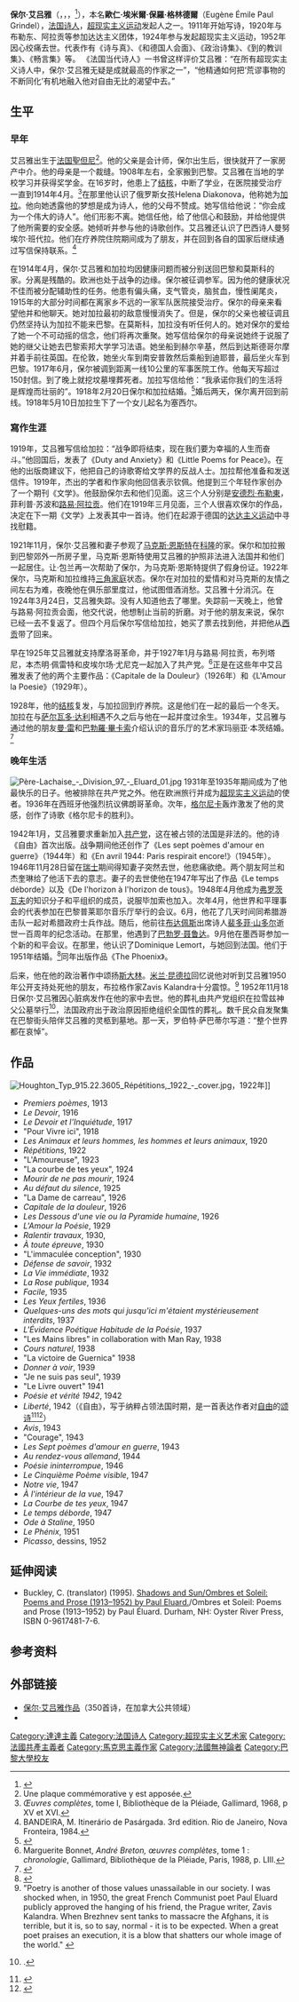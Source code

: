 {{noteTA
|1=zh-cn:毕加索; zh-tw:畢卡索; zh-hk:畢加索;
|2=zh-tw:史達林; zh-cn:斯大林; zh-hk:史太林; zh-mo:史達林; zh-sg:斯大林;
}}
{{Infobox writer
| name         = 保尔·艾吕雅<br>Paul  Éluard
| image        = Paul Eluard vers 1911.jpg
| imagesize    = 
| alt          =
| caption      = 艾吕雅在1911年
| pseudonym    = Paul Éluard
| birth_name   = Eugène Émile Paul Grindel
| birth_date   = {{Birth date|1895|12|14}}
| birth_place  = {{FRA}}[[聖但尼_(塞納-聖但尼省)|聖但尼]]
| death_date   = {{Death date and age|1952|11|26|1895|12|14}}
| death_place  = {{FRA}}[[沙朗通勒蓬|沙朗通勒蓬]]
| occupation   = 作家
| nationality  = 法国
| ethnicity    =
| citizenship  =
| education    =
| alma_mater   =
| period       = 20世纪
| genre        = 诗歌
| subject      =
| movement     = [[超现实主义|超现实主义]]
| notableworks =
| spouse       = [[加拉-艾略华特-达利|加拉-艾略华特-达利]]，玛丽亚·本茨
| partner      =
| children     =
| relatives    =
| influences   = [[沃尔特·惠特曼|沃尔特·惠特曼]]，[[纪尧姆·阿波利奈尔|纪尧姆·阿波利奈尔]]
| influenced   =
| awards       =
| signature    = Signature Paul Eluard.svg
| website      =
| portaldisp   =
}}
'''保尔·艾吕雅'''（{{lang-fr|Paul Éluard}}，{{IPA-fr|elɥar}}，{{IPA-fr|ɡʁɛ̃dɛl|}}，{{bd|1895年|12月14日|1952年|11月18日|catIdx=É}}<ref>{{Cite web |url=http://archives.ville-saint-denis.fr/archive/resultats/etatcivil/archive/n:7?RECH_nature%5B0%5D=Registre+d%27etat+civil&RECH_acte%5B0%5D=Naissances&RECH_unitdate_exacte=1895&type=etatcivil&pagination=100 |title=Archives en ligne Saint-Denis, voir "Registre d'état civil, Ville de Saint-Denis, Naissances, du 22/06/1895 au 31/12/1895, Tome 2, page 100, acte 'Grindel'". |accessdate=2015-07-04 |archive-date=2020-08-20 |archive-url=https://web.archive.org/web/20200820104520/http://archives.ville-saint-denis.fr/archive/resultats/etatcivil/archive/n:7?RECH_nature%5B0%5D=Registre+d%27etat+civil&RECH_acte%5B0%5D=Naissances&RECH_unitdate_exacte=1895&type=etatcivil&pagination=100 |dead-url=no }}</ref>），本名'''歐仁·埃米爾·保羅·格林德爾'''（Eugène Émile Paul Grindel），[[法国|法国]][[诗人|诗人]]，[[超现实主义|超现实主义运动]]发起人之一。1911年开始写诗，1920年与布勒东、阿拉贡等参加达达主义团体，1924年参与发起超现实主义运动，1952年因心绞痛去世。代表作有《诗与真》、《和德国人会面》、《政治诗集》、《到的教训集》、《畅言集》等。
《法国当代诗人》一书曾这样评价艾吕雅：“在所有超现实主义诗人中，保尔·艾吕雅无疑是成就最高的作家之一”，“他精通如何把‘荒谬事物的不断同化’有机地融入他对自由无比的渴望中去。”

==生平==
===早年===
艾吕雅出生于[[法国|法国]][[聖但尼_(塞納-聖但尼省)|聖但尼]]<ref>Une plaque commémorative y est apposée.</ref>。他的父亲是会计师，保尔出生后，很快就开了一家房产中介。他的母亲是一个裁缝。1908年左右，全家搬到巴黎。艾吕雅在当地的学校学习并获得奖学金。在16岁时，他患上了[[结核|结核]]，中断了学业，在医院接受治疗一直到1914年4月。<ref>''Œuvres complètes'', tome I, Bibliothèque de la Pléiade, Gallimard, 1968, p XV et XVI.</ref>在那里他认识了俄罗斯女孩Helena Diakonova，他称她为[[加拉-艾略华特-达利|加拉]]。他向她透露他的梦想是成为诗人，他的父母不赞成。她写信给他说：“你会成为一个伟大的诗人”。他们形影不离。她信任他，给了他信心和鼓励，并给他提供了他所需要的安全感。她倾听并参与他的诗歌创作。艾吕雅还认识了巴西诗人曼努埃尔·班代拉。他们在疗养院住院期间成为了朋友，并在回到各自的国家后继续通过写信保持联系。<ref>BANDEIRA, M. Itinerário de Pasárgada. 3rd edition. Rio de Janeiro, Nova Fronteira, 1984.</ref>

在1914年4月，保尔·艾吕雅和加拉均因健康问题而被分别送回巴黎和莫斯科的家。分离是残酷的。欧洲也处于战争的边缘。保尔被征调参军。因为他的健康状况不佳而被分配辅助性的任务。他患有偏头痛，支气管炎，脑贫血，慢性阑尾炎，1915年的大部分时间都在离家乡不远的一家军队医院接受治疗。保尔的母亲来看望他并和他聊天。她对加拉最初的敌意慢慢消失了。但是，保尔的父亲也被征调且仍然坚持认为加拉不能来巴黎。在莫斯科，加拉没有听任何人的。她对保尔的爱给了她一个不可动摇的信念，他们将再次重聚。她写信给保尔的母亲说她终于说服了她的继父让她去巴黎索邦大学学习法语。她坐船到赫尔辛基，然后到达斯德哥尔摩并着手前往英国。在伦敦，她坐火车到南安普敦然后乘船到迪耶普，最后坐火车到巴黎。1917年6月，保尔被调到距离一线10公里的军事医院工作。他每天写超过150封信。到了晚上就挖坟墓埋葬死者。加拉写信给他：“我承诺你我们的生活将是辉煌而壮丽的”。1918年2月20日保尔和加拉结婚。<ref>{{Cite web |url=http://archives.ville-saint-denis.fr/archive/resultats/etatcivil/archive/n:7?RECH_nature%5B0%5D=Registre+d%27etat+civil&RECH_acte%5B0%5D=Naissances&RECH_unitdate_exacte=1895&type=etatcivil&pagination=100 |title=Archives en ligne Saint-Denis, voir "Registre d'état civil, Ville de Saint-Denis, Naissances, du 22/06/1895 au 31/12/1895, Tome 2, page 100, "Grindel", marriage avec Hélène Diakonoff, le 21-02-1917, Paris arrondissement. |accessdate=2015-07-04 |archive-date=2020-08-20 |archive-url=https://web.archive.org/web/20200820104520/http://archives.ville-saint-denis.fr/archive/resultats/etatcivil/archive/n:7?RECH_nature%5B0%5D=Registre+d%27etat+civil&RECH_acte%5B0%5D=Naissances&RECH_unitdate_exacte=1895&type=etatcivil&pagination=100 |dead-url=no }}</ref>婚后两天，保尔离开回到前线。1918年5月10日加拉生下了一个女儿起名为塞西尔。

===寫作生涯===
1919年，艾吕雅写信给加拉：“战争即将结束，现在我们要为幸福的人生而奋斗。”他回国后，发表了《Duty and Anxiety》和《Little Poems for Peace》。在他的出版商建议下，他把自己的诗歌寄给文学界的反战人士。加拉帮他准备和发送信件。1919年，杰出的学者和作家{{link-en|让·包兰|Jean Paulhan}}向他回信表示钦佩。他提到三个年轻作家创办了一个期刊《文学》。他鼓励保尔去和他们见面。这三个人分别是[[安德烈·布勒東|安德烈·布勒東]]，菲利普·苏波和[[路易·阿拉贡|路易·阿拉贡]]。他们在1919年三月见面，三个人很喜欢保尔的作品，决定在下一期《文学》上发表其中一首诗。他们在起源于德国的[[达达主义|达达主义运动]]中寻找慰籍。

1921年11月，保尔·艾吕雅和妻子参观了[[马克斯·恩斯特|马克斯·恩斯特]]在[[科隆|科隆]]的家。保尔和加拉搬到巴黎郊外一所房子里，马克斯·恩斯特使用艾吕雅的护照非法进入法国并和他们一起居住。让·包兰再一次帮助了保尔，为马克斯·恩斯特提供了假身份证。1922年保尔，马克斯和加拉维持[[三角家庭|三角家庭]]状态。保尔在对加拉的爱情和对马克斯的友情之间左右为难，夜晚他在俱乐部里度过，他试图借酒消愁。艾吕雅十分消沉。在1924年3月24日，艾吕雅失踪。没有人知道他去了哪里。失踪前一天晚上，他曾与路易·阿拉贡会面，他交代说，他想制止当前的折磨。对于他的朋友来说，保尔已经一去不复返了。但四个月后保尔写信给加拉，她买了票去找到他，并把他从[[胡志明市|西贡]]带了回来。

早在1925年艾吕雅就支持摩洛哥革命，并于1927年1月与路易·阿拉贡，布列塔尼，本杰明·佩雷特和皮埃尔场·尤尼克一起加入了共产党。<ref>Marguerite Bonnet, ''André Breton, œuvres complètes'', tome 1 : ''chronologie'', Gallimard, Bibliothèque de la Pléiade, Paris, 1988, p. LIII.</ref>正是在这些年中艾吕雅发表了他的两个主要作品：《Capitale de la Douleur》（1926年）和《L'Amour la Poesie》（1929年）。

1928年，他的[[结核|结核]]复发，与加拉回到疗养院。这是他们在一起的最后一个冬天。加拉在与[[萨尔瓦多·达利|萨尔瓦多·达利]]相遇不久之后与他在一起并度过余生。1934年，艾吕雅与通过他的朋友[[曼·雷|曼·雷]]和[[巴勃羅·畢卡索|巴勃羅·畢卡索]]介绍认识的音乐厅的艺术家玛丽亚·本茨结婚。<ref>{{Cite web |url=http://archives.ville-saint-denis.fr/archive/resultats/etatcivil/archive/n:7?RECH_nature%5B0%5D=Registre+d%27etat+civil&RECH_acte%5B0%5D=Naissances&RECH_unitdate_exacte=1895&type=etatcivil&pagination=100 |title=Archives en ligne Saint-Denis, voir "Registre d'état civil, Ville de Saint-Denis, Naissances, du 22/06/1895 au 31/12/1895, Tome 2, page 100, "Grindel", marriage avec Marie Benz, le 21-08-1934, Paris 7ème. |accessdate=2015-07-04 |archive-date=2020-08-20 |archive-url=https://web.archive.org/web/20200820104520/http://archives.ville-saint-denis.fr/archive/resultats/etatcivil/archive/n:7?RECH_nature%5B0%5D=Registre+d%27etat+civil&RECH_acte%5B0%5D=Naissances&RECH_unitdate_exacte=1895&type=etatcivil&pagination=100 |dead-url=no }}</ref>

===晚年生活===
[[File:Père-Lachaise_-_Division_97_-_Eluard_01.jpg|thumb]]
1931年至1935年期间成为了他最快乐的日子。他被排除在共产党之外。他在欧洲旅行并成为[[超现实主义|超现实主义运动]]的使者。1936年在西班牙他强烈抗议佛朗哥革命。次年，[[格尔尼卡_(西班牙)|格尔尼卡]]轰炸激发了他的灵感，创作了诗歌《格尔尼卡的胜利》。

1942年1月，艾吕雅要求重新加入[[共产党|共产党]]，这在被占领的法国是非法的。他的诗《自由》首次出版。战争期间他还创作了《Les sept poèmes d'amour en guerre》（1944年）和《En avril 1944: Paris respirait encore!》（1945年）。1946年11月28日留在[[瑞士|瑞士]]期间得知妻子突然去世，他悲痛欲绝。两个朋友阿兰和杰奎琳给了他活下去的意志。妻子的去世使他在1947年写出了作品《Le temps déborde》以及《De l'horizon à l'horizon de tous》。1948年4月他成为[[弗罗茨瓦夫|弗罗茨瓦夫]]的知识分子和平组织的成员，说服毕加索也加入。次年4月，他世界和平理事会的代表参加在巴黎普莱耶尔音乐厅举行的会议。6月，他花了几天时间同希腊游击队一起对希腊政府士兵作战。随后，他前往[[布达佩斯|布达佩斯]]出席诗人[[裴多菲·山多尔|裴多菲·山多尔]]逝世一百周年的纪念活动。在那里，他遇到了[[巴勃罗·聂鲁达|巴勃罗·聂鲁达]]。9月他在墨西哥参加一个新的和平会议。在那里，他认识了Dominique Lemort，与她回到法国。他们于1951年结婚。<ref>{{Cite web |url=http://archives.ville-saint-denis.fr/archive/resultats/etatcivil/archive/n:7?RECH_nature%5B0%5D=Registre+d%27etat+civil&RECH_acte%5B0%5D=Naissances&RECH_unitdate_exacte=1895&type=etatcivil&pagination=100 |title=Archives en ligne Saint-Denis, voir "Registre d'état civil, Ville de Saint-Denis, Naissances, du 22/06/1895 au 31/12/1895, Tome 2, page 100, "Grindel", mariage avec Odette Suzanne Lemort, le 15-06-1951, Saint-Tropez (Tar). |accessdate=2015-07-04 |archive-date=2020-08-20 |archive-url=https://web.archive.org/web/20200820104520/http://archives.ville-saint-denis.fr/archive/resultats/etatcivil/archive/n:7?RECH_nature%5B0%5D=Registre+d%27etat+civil&RECH_acte%5B0%5D=Naissances&RECH_unitdate_exacte=1895&type=etatcivil&pagination=100 |dead-url=no }}</ref>同年出版作品《The Phoenix》。

后来，他在他的政治著作中颂扬[[斯大林|斯大林]]。[[米兰·昆德拉|米兰·昆德拉]]回忆说他对听到艾吕雅1950年公开支持处死他的朋友，布拉格作家Zavis Kalandra十分震惊。<ref>"Poetry is another of those values unassailable in our society. I was shocked when, in 1950, the great French Communist poet Paul Eluard publicly approved the hanging of his friend, the Prague writer, Zavis Kalandra. When Brezhnev sent tanks to massacre the Afghans, it is terrible, but it is, so to say, normal - it is to be expected. When a great poet praises an execution, it is a blow that shatters our whole image of the world." {{cite web|last=Carlisle|first=Olga|title=A TALK WITH MILAN KUNDERA|url=http://www.kundera.de/english/Info-Point/Interview_Carlisle/interview_carlisle.html|accessdate=2014-01-07|archive-date=2020-02-04|archive-url=https://web.archive.org/web/20200204011526/http://www.kundera.de/english/Info-Point/Interview_Carlisle/interview_carlisle.html|dead-url=no}}</ref>
1952年11月18日保尔·艾吕雅因心脏病发作在他的家中去世。他的葬礼由共产党组织在拉雪兹神父公墓举行<ref name="Bauer">{{Cite book|first1=Paul|last1=Bauer|title=Deux siècles d'histoire au Père Lachaise| publisher=Mémoire et Documents|year=2006|isbn=978-2914611480 |pages=314}}.</ref>，法国政府出于政治原因拒绝组织全国性的葬礼。数千民众自发聚集在巴黎街头陪伴艾吕雅的灵柩到墓地。那一天，罗伯特·萨巴蒂尔写道：“整个世界都在哀悼”。

== 作品 ==
[[File:Houghton_Typ_915.22.3605_Répétitions,_1922_-_cover.jpg|thumb]]，1922年]]
* ''Premiers poèmes'', 1913
* ''Le Devoir'', 1916
* ''Le Devoir et l'Inquiétude'', 1917
* "Pour Vivre ici", 1918
* ''Les Animaux et leurs hommes, les hommes et leurs animaux'', 1920
* ''Répétitions'', 1922
* "L'Amoureuse", 1923
* "La courbe de tes yeux", 1924
* ''Mourir de ne pas mourir'', 1924
* ''Au défaut du silence'', 1925
* "La Dame de carreau", 1926
* ''Capitale de la douleur'', 1926
* ''Les Dessous d'une vie ou la Pyramide humaine'', 1926
* ''L'Amour la Poésie'', 1929
* ''Ralentir travaux'', 1930, 
* ''À toute épreuve'', 1930
* "L'immaculée conception", 1930
* ''Défense de savoir'', 1932
* ''La Vie immédiate'', 1932
* ''La Rose publique'', 1934
* ''Facile'', 1935
* ''Les Yeux fertiles'', 1936
* ''Quelques-uns des mots qui jusqu'ici m'étaient mystérieusement interdits'', 1937
* ''L'Évidence Poétique Habitude de la Poésie'', 1937
* "Les Mains libres" in collaboration with Man Ray, 1938
* ''Cours naturel'', 1938
* "La victoire de Guernica" 1938
* ''Donner à voir'', 1939
* "Je ne suis pas seul", 1939
* "Le Livre ouvert" 1941
* ''Poésie et vérité 1942'', 1942
* ''Liberté'', 1942（《自由》，写于纳粹占领法国时期，是一首表达作者对[[自由|自由]]的[[奥德_(诗歌)|颂诗]]<ref>{{cite book|title=''A New History of French Literature''|url=https://archive.org/details/newhistoryoffren00holl|year=1994年|page=第949页|publisher=Harvard University Press|author1=Denis Hollier|author2= R. Howard Bloch}}</ref><ref>{{cite book|title=''Poetics of Expressiveness: A Theory and Applications''|first=Konstantinovich|last=Shcheglov|page=第87页|publisher=John Benjamins Publishing|year=1987年}}</ref>）
* ''Avis'', 1943
* "Courage", 1943
* ''Les Sept poèmes d'amour en guerre'', 1943
* ''Au rendez-vous allemand'', 1944
* ''Poésie ininterrompue'', 1946
* ''Le Cinquième Poème visible'', 1947
* ''Notre vie'', 1947
* ''À l'intérieur de la vue'', 1947
* ''La Courbe de tes yeux'', 1947
* ''Le temps déborde'', 1947
* ''Ode à Staline'', 1950
* ''Le Phénix'', 1951
* ''Picasso'', dessins, 1952

==延伸阅读==
* Buckley, C. (translator) (1995). [https://web.archive.org/web/20090316051804/http://www.oysterriverpress.com/ Shadows and Sun/Ombres et Soleil: Poems and Prose (1913–1952) by Paul Eluard.]<span>/Ombres et Soleil: Poems and Prose (1913–1952) by Paul Éluard.</span> Durham, NH: Oyster River Press, ISBN 0-9617481-7-6.

==参考资料==
{{Reflist|2}}

==外部链接==
* [[wikilivres:Paul_Éluard|保尔·艾吕雅作品]]（350首诗，在加拿大公共领域）
* {{worldcat id|id=lccn-n80-44679}}

{{Authority control}}

{{DEFAULTSORT:Eluard, Paul}}
[[Category:達達主義|Category:達達主義]]
[[Category:法国诗人|Category:法国诗人]]
[[Category:超现实主义艺术家|Category:超现实主义艺术家]]
[[Category:法國共產主義者|Category:法國共產主義者]]
[[Category:馬克思主義作家|Category:馬克思主義作家]]
[[Category:法國無神論者|Category:法國無神論者]]
[[Category:巴黎大學校友|Category:巴黎大學校友]]